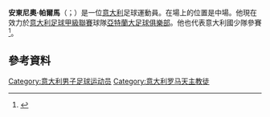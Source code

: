 '''安東尼奧·帕爾馬'''（{{lang-it|Antonio Palma}}；{{bd|1994年|1月3日}}）是一位[[意大利|意大利]]足球運動員。在場上的位置是中場。他現在效力於[[意大利足球甲級聯賽|意大利足球甲級聯賽]]球隊[[亞特蘭大足球俱樂部|亞特蘭大足球俱樂部]]。他也代表意大利國少隊參賽<ref>{{cite web |url=http://www.figc.it/en/204/34233/2012/11/News.shtml |title=ITALY BEATS CZECH REPUBLIC 4-0 IN FRIENDLY MATCH |publisher=FIGC |date=21 November 2012 |accessdate=18 May 2013 |archive-url=https://web.archive.org/web/20160304003450/http://www.figc.it/en/204/34233/2012/11/News.shtml |archive-date=2016-03-04 |dead-url=yes }}</ref>。
==參考資料==
{{Reflist}}

{{DEFAULTSORT: Palma, Antonio}}
[[Category:意大利男子足球运动员|Category:意大利男子足球运动员]]
[[Category:意大利罗马天主教徒|Category:意大利罗马天主教徒]]

{{Sport-bio-stub}}